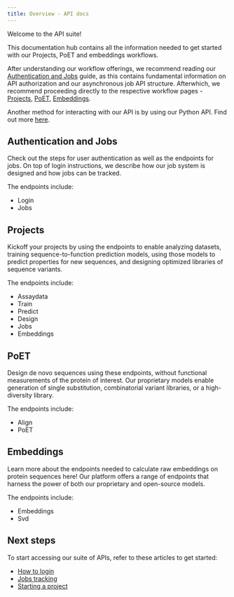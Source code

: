 ```yaml
---
title: Overview - API docs
---
```

Welcome to the API suite! 

This documentation hub contains all the information needed to get started with our Projects, PoET and embeddings workflows.

After understanding our workflow offerings, we recommend reading our [Authentication and Jobs](./authentication-and-jobs.qmd) guide, as this contains fundamental information on API authorization and our asynchronous job API structure. Afterwhich, we recommend proceeding directly to the respective workflow pages - [Projects](./project.qmd), [PoET](./poet.qmd), [Embeddings](./embeddings.qmd).

Another method for interacting with our API is by using our Python API. Find out more [here](https://dev.docs.openprotein.ai/api-python/overview.html).

## Authentication and Jobs
Check out the steps for user authentication as well as the endpoints for jobs. On top of login instructions, we describe how our job system is designed and how jobs can be tracked. 

The endpoints include:

  * Login
  * Jobs

## Projects 
Kickoff your projects by using the endpoints to enable analyzing datasets, training sequence-to-function prediction models, using those models to predict properties for new sequences, and designing optimized libraries of sequence variants.

The endpoints include: 

  * Assaydata
  * Train
  * Predict
  * Design
  * Jobs
  * Embeddings

## PoET
Design de novo sequences using these endpoints, without functional measurements of the protein of interest. Our proprietary models enable generation of single substitution, combinatorial variant libraries, or a high-diversity library. 

The endpoints include: 

  * Align
  * PoET

## Embeddings 
Learn more about the endpoints needed to calculate raw embeddings on protein sequences here! Our platform offers a range of endpoints that harness the power of both our proprietary and open-source models.

The endpoints include:

* Embeddings 
* Svd

## Next steps
To start accessing our suite of APIs, refer to these articles to get started: 

* [How to login](./authentication-and-jobs.qmd#login)
* [Jobs tracking](./authentication-and-jobs.qmd#navigating-the-job-system)
* [Starting a project](./project.qmd)